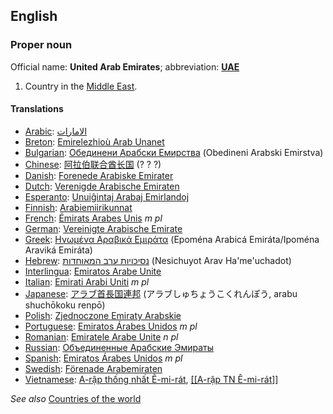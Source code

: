 ==English==

===Proper noun===
Official name: '''United Arab Emirates'''; abbreviation: '''[[UAE]]'''

#Country in the [[Middle East]].

====Translations====
*[[Arabic]]: [[الامارات]]
*[[Breton]]: [[Emirelezhioù Arab Unanet]]
*[[Bulgarian]]: [[Обединени Арабски Емирства]] (Obedineni Arabski Emirstva)
*[[Chinese]]: [[阿拉伯联合酋长国]] (? ? ?)
*[[Danish]]: [[Forenede Arabiske Emirater]]
*[[Dutch]]: [[Verenigde Arabische Emiraten]]
*[[Esperanto]]: [[Unuiĝintaj Arabaj Emirlandoj]]
*[[Finnish]]: [[Arabiemiirikunnat]]
*[[French]]: [[Émirats Arabes Unis]] ''m pl''
*[[German]]: [[Vereinigte Arabische Emirate]]
*[[Greek]]: [[Ηνωμένα Αραβικά Εμιράτα]] (Epom&eacute;na Arabic&aacute; Emir&aacute;ta/Ipom&eacute;na Aravik&aacute; Emir&aacute;ta)
*[[Hebrew]]: [[נסיכויות ערב המאוחדות]] (Nesichuyot Arav Ha'me'uchadot)
*[[Interlingua]]: [[Emiratos Arabe Unite]]
*[[Italian]]: [[Emirati Arabi Uniti]] ''m pl''
*[[Japanese]]: [[アラブ首長国連邦]] (アラブしゅちょうこくれんぽう, arabu shuchōkoku renpō)
*[[Polish]]: [[Zjednoczone Emiraty Arabskie]]
*[[Portuguese]]: [[Emiratos Árabes Unidos]] ''m pl''
*[[Romanian]]: [[Emiratele Arabe Unite]] ''n pl''
*[[Russian]]: [[Объединенные Арабские Эмираты]]
*[[Spanish]]: [[Emiratos Árabes Unidos]] ''m pl''
*[[Swedish]]: [[Förenade Arabemiraten]]
*[[Vietnamese]]: [[A-rập thống nhất Ê-mi-rát]], [[[[A-rập TN Ê-mi-rát]]]]

''See also'' [[Countries of the world]]